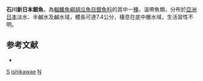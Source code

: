 {{Speciesbox
| taxon = Neosalangichthys ishikawae
| binomial_authority = [[Wakiya_&_Takahashi|Wakiya & Takahashi]], 1913
| status = NE
| status_system = IUCN3.1
| synonyms = *''Salangichthys ishikawae'', Wakiya & Takahashi, 1913
}}
'''石川新日本銀魚'''，為[[輻鰭魚綱|輻鰭魚綱]][[胡瓜魚目|胡瓜魚目]][[銀魚科|銀魚科]]的其中一[[種|種]]，溫帶魚類，分布於[[亞洲|亞洲]][[日本|日本]]淡水、半鹹水及鹹水域，體長可達7.4公分，棲息在底中層水域，生活習性不明。

==参考文献==
*{{FishBase_species|genus=Neosalangichthys|species=ishikawae|year=2015|month=9}}

{{Taxonbar}}
[[Category:1913年描述的鱼类|S]]
[[Category:新日本銀魚屬|ishikawae]]
[[Category:1913年描述的魚類|N]]